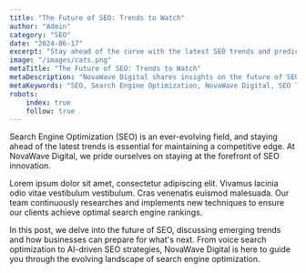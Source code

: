 ```yaml
---
title: "The Future of SEO: Trends to Watch"
author: "Admin"
category: "SEO"
date: "2024-06-17"
excerpt: "Stay ahead of the curve with the latest SEO trends and predictions from NovaWave Digital. NovaWave Digital shares insights on the future of SEO and key trends to watch."
image: "/images/cats.png"
metaTitle: "The Future of SEO: Trends to Watch"
metaDescription: "NovaWave Digital shares insights on the future of SEO and key trends to watch."
metaKeywords: "SEO, Search Engine Optimization, NovaWave Digital, SEO Trends"
robots:
    index: true
    follow: true
---
```


Search Engine Optimization (SEO) is an ever-evolving field, and staying ahead of the latest trends is essential for maintaining a competitive edge. At NovaWave Digital, we pride ourselves on staying at the forefront of SEO innovation.

Lorem ipsum dolor sit amet, consectetur adipiscing elit. Vivamus lacinia odio vitae vestibulum vestibulum. Cras venenatis euismod malesuada. Our team continuously researches and implements new techniques to ensure our clients achieve optimal search engine rankings.

In this post, we delve into the future of SEO, discussing emerging trends and how businesses can prepare for what's next. From voice search optimization to AI-driven SEO strategies, NovaWave Digital is here to guide you through the evolving landscape of search engine optimization.

